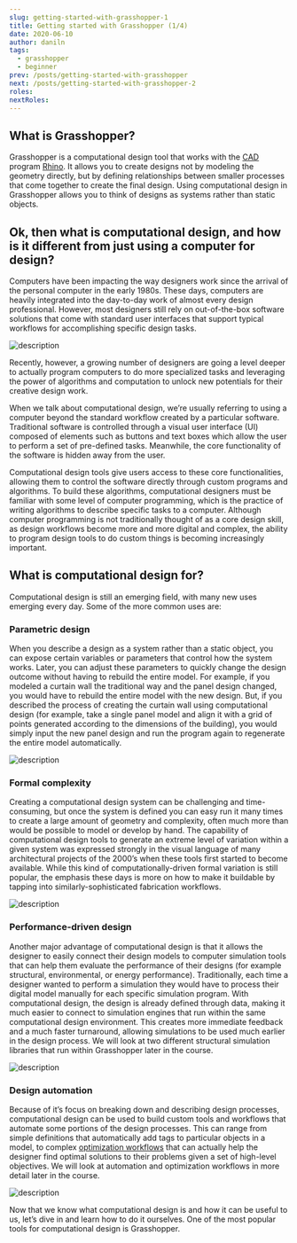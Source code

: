 ```yaml
---
slug: getting-started-with-grasshopper-1
title: Getting started with Grasshopper (1/4)
date: 2020-06-10
author: daniln
tags:
  - grasshopper
  - beginner
prev: /posts/getting-started-with-grasshopper
next: /posts/getting-started-with-grasshopper-2
roles:
nextRoles:
---
```


## What is Grasshopper?

Grasshopper is a computational design tool that works with the [CAD](https://en.wikipedia.org/wiki/Computer-aided_design) program [Rhino](https://www.rhino3d.com/). It allows you to create designs not by modeling the geometry directly, but by defining relationships between smaller processes that come together to create the final design. Using computational design in Grasshopper allows you to think of designs as systems rather than static objects.

## Ok, then what is computational design, and how is it different from just using a computer for design?

Computers have been impacting the way designers work since the arrival of the personal computer in the early 1980s. These days, computers are heavily integrated into the day-to-day work of almost every design professional. However, most designers still rely on out-of-the-box software solutions that come with standard user interfaces that support typical workflows for accomplishing specific design tasks.

![description](/images/4-1-2.png)

Recently, however, a growing number of designers are going a level deeper to actually program computers to do more specialized tasks and leveraging the power of algorithms and computation to unlock new potentials for their creative design work.

When we talk about computational design, we’re usually referring to using a computer beyond the standard workflow created by a particular software. Traditional software is controlled through a visual user interface (UI) composed of elements such as buttons and text boxes which allow the user to perform a set of pre-defined tasks. Meanwhile, the core functionality of the software is hidden away from the user.

Computational design tools give users access to these core functionalities, allowing them to control the software directly through custom programs and algorithms. To build these algorithms, computational designers must be familiar with some level of computer programming, which is the practice of writing algorithms to describe specific tasks to a computer. Although computer programming is not traditionally thought of as a core design skill, as design workflows become more and more digital and complex, the ability to program design tools to do custom things is becoming increasingly important.

## What is computational design for?

Computational design is still an emerging field, with many new uses emerging every day. Some of the more common uses are:

### Parametric design

When you describe a design as a system rather than a static object, you can expose certain variables or parameters that control how the system works. Later, you can adjust these parameters to quickly change the design outcome without having to rebuild the entire model. For example, if you modeled a curtain wall the traditional way and the panel design changed, you would have to rebuild the entire model with the new design. But, if you described the process of creating the curtain wall using computational design (for example, take a single panel model and align it with a grid of points generated according to the dimensions of the building), you would simply input the new panel design and run the program again to regenerate the entire model automatically.

![description](/images/4-1-3.jpeg)

### Formal complexity

Creating a computational design system can be challenging and time-consuming, but once the system is defined you can easy run it many times to create a large amount of geometry and complexity, often much more than would be possible to model or develop by hand. The capability of computational design tools to generate an extreme level of variation within a given system was expressed strongly in the visual language of many architectural projects of the 2000’s when these tools first started to become available. While this kind of computationally-driven formal variation is still popular, the emphasis these days is more on how to make it buildable by tapping into similarly-sophisticated fabrication workflows.

![description](/images/4-1-4.jpeg)

### Performance-driven design

Another major advantage of computational design is that it allows the designer to easily connect their design models to computer simulation tools that can help them evaluate the performance of their designs (for example structural, environmental, or energy performance). Traditionally, each time a designer wanted to perform a simulation they would have to process their digital model manually for each specific simulation program. With computational design, the design is already defined through data, making it much easier to connect to simulation engines that run within the same computational design environment. This creates more immediate feedback and a much faster turnaround, allowing simulations to be used much earlier in the design process. We will look at two different structural simulation libraries that run within Grasshopper later in the course.

![description](/images/4-1-5.png)

### Design automation

Because of it’s focus on breaking down and describing design processes, computational design can be used to build custom tools and workflows that automate some portions of the design processes. This can range from simple definitions that automatically add tags to particular objects in a model, to complex [optimization workflows](https://medium.com/generative-design) that can actually help the designer find optimal solutions to their problems given a set of high-level objectives. We will look at automation and optimization workflows in more detail later in the course.

![description](/images/4-1-6.png)

Now that we know what computational design is and how it can be useful to us, let’s dive in and learn how to do it ourselves. One of the most popular tools for computational design is Grasshopper.